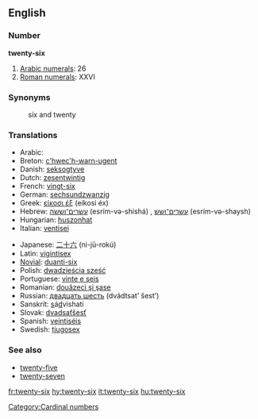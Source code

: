==English==

===Number===
'''twenty-six'''

# [[w:Arabic numerals|Arabic numerals]]: 26
# [[w:Roman numerals|Roman numerals]]: XXVI

===Synonyms===
:six and twenty

===Translations===
{{rfc-level|Translations at L3+ (AutoFormat would have corrected level of Synonyms)}}
{{top}}
*Arabic: {{ARchar|[[ستة وعشرين]]}} {{Unicode|(sítta w-ʕishrí:n)}} {{m}}
*Breton: [[c'hwec'h-warn-ugent]]
*Danish: [[seksogtyve]]
*Dutch: [[zesentwintig]]
*French: [[vingt-six]] {{m}}
*German: [[sechsundzwanzig]]
*Greek: [[είκοσι έξ]] (eíkosi éx)
*Hebrew: [[עשרים־וששה]] (esrím-və-shishá) {{m}}, [[עשרים־ושש]] (esrím-və-shaysh) {{f}}
*Hungarian: [[huszonhat]]
*Italian: [[ventisei]]
{{mid}}
*Japanese: [[二十六]] (ni-jū-rokú)
*Latin: [[vigintisex]]
*[[Novial]]: [[duanti-six]]
*Polish: [[dwadzieścia sześć]]
*Portuguese: [[vinte e seis]] {{m}}
*Romanian: [[douăzeci şi şase]]
*Russian: [[двадцать шесть]] (dvádtsat’ šest’)
*Sanskrit: <u>s</u>á<u>d</u>vi{{m}}shati
*Slovak: [[dvadsaťšesť]]
*Spanish: [[veintiséis]]
*Swedish: [[tjugosex]]
{{bottom}}

===See also===
*[[twenty-five]]
*[[twenty-seven]]

[[Category:Cardinal numbers]]

[[fr:twenty-six]]
[[hy:twenty-six]]
[[it:twenty-six]]
[[hu:twenty-six]]